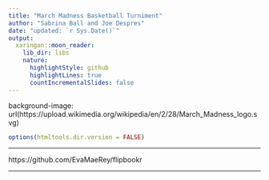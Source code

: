 ```yaml
---
title: "March Madness Basketball Turniment"
author: "Sabrina Ball and Joe Despres"
date: "updated: `r Sys.Date()`"
output:
  xaringan::moon_reader:
    lib_dir: libs
    nature:
      highlightStyle: github
      highlightLines: true
      countIncrementalSlides: false
---
```


background-image: url(https://upload.wikimedia.org/wikipedia/en/2/28/March_Madness_logo.svg)

```r
options(htmltools.dir.version = FALSE)
```

---

https://github.com/EvaMaeRey/flipbookr

---